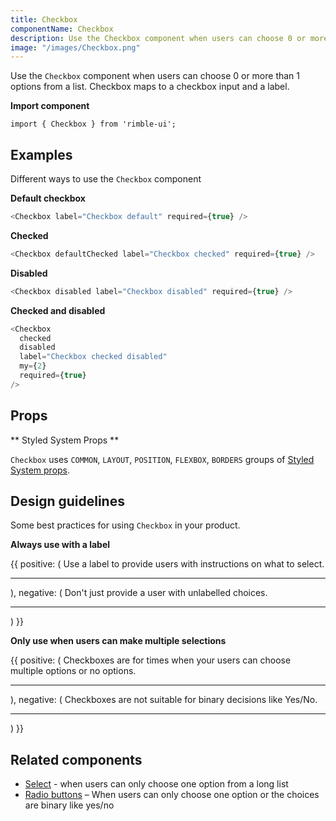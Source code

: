 ```yaml
---
title: Checkbox
componentName: Checkbox
description: Use the Checkbox component when users can choose 0 or more than 1 options from a list.
image: "/images/Checkbox.png"
---
```


Use the `Checkbox` component when users can choose 0 or more than 1 options from a list. Checkbox maps to a checkbox input and a label.

**Import component**

```lang=jsx
import { Checkbox } from 'rimble-ui';
```

## Examples

Different ways to use the `Checkbox` component

**Default checkbox**

```js is=react-live
<Checkbox label="Checkbox default" required={true} />
```

**Checked**

```js is=react-live
<Checkbox defaultChecked label="Checkbox checked" required={true} />
```

**Disabled**

```js is=react-live
<Checkbox disabled label="Checkbox disabled" required={true} />
```

**Checked and disabled**

```js is=react-live
<Checkbox
  checked
  disabled
  label="Checkbox checked disabled"
  my={2}
  required={true}
/>
```

## Props

<PropsTable propMetaData={props.propMetaData} />

** Styled System Props **

`Checkbox` uses `COMMON`, `LAYOUT`, `POSITION`, `FLEXBOX`, `BORDERS` groups of [Styled System props](/components/rimble-ui/system-props).

## Design guidelines

Some best practices for using `Checkbox` in your product.

**Always use with a label**

<DoDont>
  {{
    positive: (
      <Box>
        <Text
          fontSize={1}
          mb={3}
        >
          Use a label to provide users with instructions on what to select.
        </Text>
        <hr color="#f4f4f4" />
        <Field
          label="Choose any currencies you'd like to track"
          mt={3}
        >
          <Checkbox label="Ether (ETH)" required={true} my={2} />
          <Checkbox label="Bitcoin (BTC)" required={true} my={2} />
          <Checkbox label="Ethereum Classic (ETC)" required={true} my={2} />
          <Checkbox label="Litecoin (LTC)" required={true} my={2} />
        </Field>
      </Box>
    ),
    negative: (
      <Box>
        <Text
          fontSize={1}
          mb={3}
        >
          Don't just provide a user with unlabelled choices.
        </Text>
        <hr color="#f4f4f4" />
        <Checkbox label="Ether (ETH)" required={true} mt={3} mb={2} />
        <Checkbox label="Bitcoin (BTC)" required={true} my={2} />
        <Checkbox label="Ethereum Classic (ETC)" required={true} my={2} />
        <Checkbox label="Litecoin (LTC)" required={true} my={2} />
      </Box>
    )
  }}
</DoDont>

**Only use when users can make multiple selections**

<DoDont caption="test">
  {{
    positive: (
      <Box>
        <Text
          fontSize={1}
          mb={3}
        >
          Checkboxes are for times when your users can choose multiple options or no options.
        </Text>
        <hr color="#f4f4f4" />
        <Field
          mt={3}
          label="Choose any currencies you'd like to track"
        >
          <Checkbox label="Ether (ETH)" required={true} my={2} />
          <Checkbox label="Bitcoin (BTC)" required={true} my={2} />
          <Checkbox label="Ethereum Classic (ETC)" required={true} my={2} />
          <Checkbox label="Litecoin (LTC)" required={true} my={2} />
        </Field>
      </Box>
    ),
    negative: (
      <Box>
        <Text
          fontSize={1}
          mb={3}
        >
          Checkboxes are not suitable for binary decisions like Yes/No.
        </Text>
        <hr color="#f4f4f4"/>
        <Field
          mt={3}
          label="Would you like alerts when the price changes?"
        >
          <Checkbox label="Yes" required={true} my={2} />
          <Checkbox label="No" required={true} my={2} />
        </Field>
      </Box>
    )
  }}
</DoDont>

## Related components

- [Select](/components/rimble-ui/Select) - when users can only choose one option from a long list
- [Radio buttons](/components/rimble-ui/Radio) – When users can only choose one option or the choices are binary like yes/no
